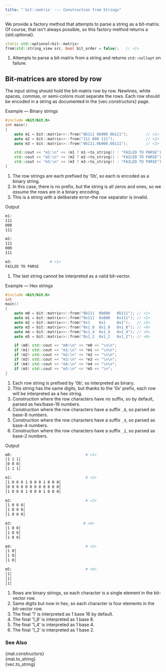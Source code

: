 ```yaml
---
title: "`bit::matrix` --- Construction from Strings"
---
```


We provide a factory method that attempts to parse a string as a bit-matrix. \
Of course, that isn't always possible, so this factory method returns a {std.optional}.

```cpp
static std::optional<bit::matrix>
from(std::string_view src, bool bit_order = false);   // <1>
```
1. Attempts to parse a bit-matrix from a string and returns `std::nullopt` on failure.

::: {.callout-note}
# Bit-matrices are stored by row
The input string should hold the bit-matrix row by row.
Newlines, white spaces, commas, or semi-colons must separate the rows.
Each row should be encoded in a string as documented in the {vec.constructors} page.
:::

[Example --- Binary strings]{.bt}
```cpp
#include <bit/bit.h>
int main()
{
    auto m1 = bit::matrix<>::from("0b111 0b000 0b111");        // <1>
    auto m2 = bit::matrix<>::from("111 000 111");              // <2>
    auto m3 = bit::matrix<>::from("0b111.0b000.0b111");        // <3>

    std::cout << "m1:\n" << (m1 ? m1->to_string() : "FAILED TO PARSE") << "\n\n";
    std::cout << "m2:\n" << (m2 ? m2->to_string() : "FAILED TO PARSE") << "\n\n";
    std::cout << "m3:\n" << (m3 ? m3->to_string() : "FAILED TO PARSE") << "\n";
}
```
1. The row strings are each prefixed by '0b', so each is encoded as a binary string.
2. In this case, there is no prefix, but the string is all zeros and ones, so we _assume_ the rows are in a binary encoding.
3. This is a string with a deliberate error--the row separator is invalid.

[Output]{.bt}
```bash
m1:
111
000
111

m2:
111
000
111

m3:                 # <1>
FAILED TO PARSE
```
1. The last string cannot be interpreted as a valid bit-vector.

[Example --- Hex strings]{.bt}
```cpp
#include <bit/bit.h>
int
main()
{
    auto m0 = bit::matrix<>::from("0b111  0b000   0b111"); // <1>
    auto m1 = bit::matrix<>::from("0x111  0x000   0x111"); // <2>
    auto m2 = bit::matrix<>::from("0x1    0x1     0x1");   // <3>
    auto m3 = bit::matrix<>::from("0x1_8  0x1_8   0x1_8"); // <4>
    auto m4 = bit::matrix<>::from("0x1_4  0x1_4   0x1_4"); // <5>
    auto m5 = bit::matrix<>::from("0x1_2  0x1_2   0x1_2"); // <6>

    if (m0) std::cout << "m0:\n" << *m0 << "\n\n";
    if (m1) std::cout << "m1:\n" << *m1 << "\n\n";
    if (m2) std::cout << "m2:\n" << *m2 << "\n\n";
    if (m3) std::cout << "m3:\n" << *m3 << "\n\n";
    if (m4) std::cout << "m4:\n" << *m4 << "\n\n";
    if (m5) std::cout << "m5:\n" << *m5 << "\n";
}
```
1. Each row string is prefixed by '0b', so interpreted as binary.
2. This string has the same digits, but thanks to the '0x' prefix, each row will be interpreted as a hex string.
3. Construction where the row characters have no suffix, so by default, parsed as hex/base-16 numbers.
4. Construction where the row characters have a suffix `_8`, so parsed as base-8 numbers.
5. Construction where the row characters have a suffix `_4`, so parsed as base-4 numbers.
6. Construction where the row characters have a suffix `_2`, so parsed as base-2 numbers.

[Output]{.bt}
```bash
m0:                                 # <1>
│1 1 1│
│0 0 0│
│1 1 1│

m1:                                 # <2>
│1 0 0 0 1 0 0 0 1 0 0 0│
│0 0 0 0 0 0 0 0 0 0 0 0│
│1 0 0 0 1 0 0 0 1 0 0 0│

m2:                                 # <3>
│1 0 0 0│
│1 0 0 0│
│1 0 0 0│

m3:                                # <4>
│1 0 0│
│1 0 0│
│1 0 0│

m4:                                 # <5>
│1 0│
│1 0│
│1 0│

m5:                                 # <6>
│1│
│1│
│1│
```
1. Rows are binary strings, so each character is a single element in the bit-vector row.
2. Same digits but now in hex, so each character is four elements in the bit-vector row.
3. The final '1' is interpreted as 1 base 16 by default.
4. The final '1_8' is interpreted as 1 base 8.
5. The final '1_4' is interpreted as 1 base 4.
6. The final '1_2' is interpreted as 1 base 2.

### See Also
{mat.constructors}  \
{mat.to_string}     \
{vec.to_string}
